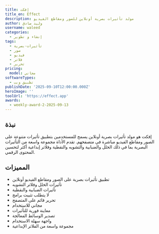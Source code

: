 ```yaml
---
title: إفكت
title_en: Effect
description: مولد تأثيرات بصرية أونلاين للصور ومقاطع الفيديو
author: وليد صادق
username: waleed
categories:
  - إنشاء و تطوير
tags:
  - تأثيرات-بصرية
  - صور
  - فيديو
  - فلاتر
  - تحرير
pricing:
  model: مجاني
softwareTypes:
  - تطبيق ويب
publishDate: '2025-09-10T12:00:00.000Z'
heroImage: ''
toolUrl: 'https://effect.app'
awards:
  - weekly-award-2-2025-09-13
---
```


## نبذة

إفكت هو مولد تأثيرات بصرية أونلاين يسمح للمستخدمين بتطبيق تأثيرات متنوعة على الصور ومقاطع الفيديو مباشرة في متصفحهم. تقدم الأداة مجموعة واسعة من التأثيرات البصرية بما في ذلك الخلل والضبابية والتشويه والنقطية وفلاتر إبداعية أكثر لتحسين المحتوى الرقمي.

## المميزات

- تطبيق تأثيرات بصرية على الصور ومقاطع الفيديو أونلاين
- تأثيرات الخلل وفلاتر التشويه
- تأثيرات الضبابية والنقطية
- لا يتطلب تثبيت برامج
- تحرير قائم على المتصفح
- مجاني للاستخدام
- معاينة فورية للتأثيرات
- تصدير الوسائط المعالجة
- واجهة سهلة الاستخدام
- مجموعة واسعة من الفلاتر الإبداعية
